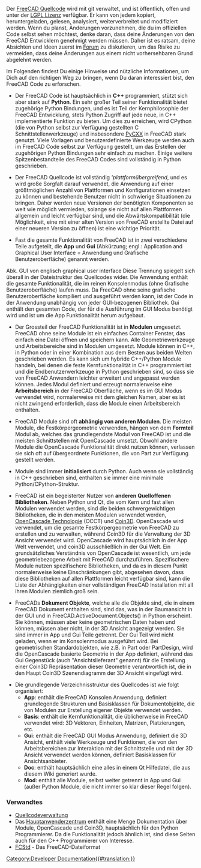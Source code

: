 <languages/>
Der [https://github.com/FreeCAD/FreeCAD FreeCAD Quellcode] wird mit git verwaltet, und ist öffentlich, offen und unter der [https://en.wikipedia.org/wiki/GNU_Lesser_General_Public_License LGPL Lizenz] verfügbar. Er kann von jedem kopiert, heruntergeladen, gelesen, analysiert, weiterverbreitet und modifiziert werden. Wenn du planst, Änderungen vorzunehmen, die du im offiziellen Code selbst sehen möchtest, denke daran, dass deine Änderungen von den FreeCAD Entwicklern genehmigt werden müssen. Daher ist es ratsam, deine Absichten und Ideen zuerst im [http://forum.freecadweb.org Forum] zu diskutieren, um das Risiko zu vermeiden, dass deine Änderungen aus einem nicht vorhersehbaren Grund abgelehnt werden.

Im Folgenden findest Du einige Hinweise und nützliche Informationen, um Dich auf den richtigen Weg zu bringen, wenn Du daran interessiert bist, den FreeCAD Code zu erforschen.

* Der FreeCAD Code ist hauptsächlich in '''C++''' programmiert, stützt sich aber stark auf '''Python'''. Ein sehr großer Teil seiner Funktionalität bietet zugehörige Python Bindungen, und es ist Teil der Kernphilosophie der FreeCAD Entwicklung, stets Python Zugriff auf jede neue, in C++ implementierte Funktion zu bieten. Um dies zu erreichen, wird CPython (die von Python selbst zur Verfügung gestellten C Schnittstellenwerkzeuge) und insbesondere [http://cxx.sourceforge.net/ PyCXX] in FreeCAD stark genutzt. Viele Vorlagen und benutzerdefinierte Werkzeuge werden auch im FreeCAD Code selbst zur Verfügung gestellt, um das Erstellen der zugehörigen Python Bindungen sehr einfach zu machen. Einige weitere Spitzenbestandteile des FreeCAD Codes sind vollständig in Python geschrieben.

* Der FreeCAD Quellcode ist vollständig '''plattformübergreifend'', und es wird große Sorgfalt darauf verwendet, die Anwendung auf einer größtmöglichen Anzahl von Plattformen und Konfigurationen einsetzen zu können und bestehende Benutzer nicht in schwierige Situationen zu bringen. Daher werden neue Versionen der benötigten Komponenten so weit wie möglich vermieden, solange sie nicht auf allen Plattformen allgemein und leicht verfügbar sind, und die Abwärtskompatibilität (die Möglichkeit, eine mit einer alten Version von FreeCAD erstellte Datei auf einer neueren Version zu öffnen) ist eine wichtige Priorität.

* Fast die gesamte Funktionalität von FreeCAD ist in zwei verschiedene Teile aufgeteilt, die '''App''' und '''Gui''' (Abkürzung; engl.: Application and Graphical User Interface = Anwendung und Grafische Benutzeroberfläche) genannt werden. 
Abk. GUI von englisch graphical user interface
Diese Trennung spiegelt sich überall in der Dateistruktur des Quellcodes wider. Die Anwendung enthält die gesamte Funktionalität, die im reinen Konsolenmodus (ohne Grafische Benutzeroberfläche) laufen muss. Da FreeCAD ohne seine grafische Benutzeroberfläche kompiliert und ausgeführt werden kann, ist der Code in der Anwendung unabhängig von jeder GUI-bezogenen Bibliothek. Gui enthält den gesamten Code, der für die Ausführung im GUI Modus benötigt wird und ist um die App Funktionalität herum aufgebaut.

* Der Grossteil der FreeCAD Funktionalität ist in '''Modulen''' umgesetzt. FreeCAD ohne seine Module ist ein einfaches Container Fenster, das einfach eine Datei öffnen und speichern kann. Alle Geometriewerkzeuge und Arbeitsbereiche sind in Modulen umgesetzt. Module können in C++, in Python oder in einer Kombination aus dem Besten aus beiden Welten geschrieben werden. Es kann sich um hybride C++/Python Module handeln, bei denen die feste Kernfunktionalität in C++ programmiert ist und die Endbenutzerwerkzeuge in Python geschrieben sind, so dass sie von FreeCAD Anwendern leichter erweitert und angepasst werden können. Jedes Modul definiert und erzeugt normalerweise eine '''Arbeitsbereich''' in der FreeCAD Oberfläche, wenn es im GUI Modus verwendet wird, normalerweise mit dem gleichen Namen, aber es ist nicht zwingend erforderlich, dass die Module einen Arbeitsbereich enthalten.

* FreeCAD Module sind oft '''abhängig von anderen Modulen'''. Die meisten Module, die Festkörpergeometrie verwenden, hängen von dem '''Formteil''' Modul ab, welches das grundlegendste Modul von FreeCAD ist und die meisten Schnittstellen mit OpenCascade umsetzt. Obwohl andere Module die OpenCascade Funktionalität direkt nutzen können, verlassen sie sich oft auf übergeordnete Funktionen, die von Part zur Verfügung gestellt werden.

* Module sind immer '''initialisiert''' durch Python. Auch wenn sie vollständig in C++ geschrieben sind, enthalten sie immer eine minimale Python/CPython-Struktur.

* FreeCAD ist ein begeisterter Nutzer von '''anderen Quelloffenen Bibliotheken'''. Neben Python und Qt, die vom Kern und fast allen Modulen verwendet werden, sind die beiden schwergewichtigen Bibliotheken, die in den meisten Modulen verwendet werden, [https://en.wikipedia.org/wiki/Open_Cascade_Technology OpenCascade Technologie] (OCCT) und [http://www.coin3d.org/ Coin3D]. OpenCascade wird verwendet, um die gesamte Festkörpergeometrie von FreeCAD zu erstellen und zu verwalten, während Coin3D für die Verwaltung der 3D Ansicht verwendet wird. OpenCascade wird hauptsächlich in der App Welt verwendet, und coin3D ausschließlich in der Gui Welt. Ein grundsätzliches Verständnis von OpenCascade ist wesentlich, um jede geometriebezogene Arbeit mit FreeCAD durchzuführen. Spezifischere Module nutzen spezifischere Bibliotheken, und da es in diesem Punkt normalerweise keine Einschränkungen gibt, abgesehen davon, dass diese Bibliotheken auf allen Plattformen leicht verfügbar sind, kann die Liste der Abhängigkeiten einer vollständigen FreeCAD Installation mit all ihren Modulen ziemlich groß sein.

* FreeCADs '''Dokument Objekte''', welche alle die Objekte sind, die in einem FreeCAD Dokument enthalten sind, sind das, was in der Baumansicht in der GUI und in FreeCAD.ActiveDocument.Objects() in Python erscheint. Sie können, müssen aber keine geometrischen Daten haben und können, müssen aber nicht, in der 3D Ansicht angezeigt werden. Sie sind immer in App  und Gui Teile getrennt. Der Gui Teil wird nicht geladen, wenn er im Konsolenmodus ausgeführt wird. Bei geometrischen Standardobjekten, wie z.B. in Part oder PartDesign, wird die OpenCascade basierte Geometrie in der App definiert, während das Gui Gegenstück (auch "Ansichtslieferant" genannt) für die Erstellung einer Coin3D Repräsentation dieser Geometrie verantwortlich ist, die in den Haupt Coin3D Szenendiagramm der 3D Ansicht eingefügt wird.

* Die grundlegende Verzeichnisstruktur des Quellcodes ist wie folgt organisiert:
** '''App''': enthält die FreeCAD Konsolen Anwendung, definiert grundlegende Strukturen und Basisklassen für Dokumentobjekte, die von Modulen zur Erstellung eigener Objekte verwendet werden.
** '''Basis''': enthält die Kernfunktionalität, die üblicherweise in FreeCAD verwendet wird: 3D Vektoren, Einheiten, Matrizen, Platzierungen, etc.
** '''Gui''': enthält die FreeCAD GUI Modus Anwendung, definiert die 3D Ansicht, enthält viele Werkzeuge und Funktionen, die von den Arbeitsbereichen zur Interaktion mit der Schnittstelle und mit der 3D Ansicht verwendet werden können, definiert Basisklassen für Ansichtsanbieter.
** '''Doc''': enthält hauptsächlich eine alles in einem Qt Hilfedatei, die aus diesem Wiki generiert wurde.
** '''Mod''': enthält alle Module, selbst weiter getrennt in App und Gui (außer Python Module, die nicht immer so klar dieser Regel folgen).

=== Verwandtes ===
* [[Source_code_management/de|Quellcodeverwaltung]]
* Das [[Power users hub/de|Hauptanwenderzentrum]] enthält eine Menge Dokumentation über Module, OpenCascade und Coin3D, hauptsächlich für den Python Programmierer. Da die Funktionalität jedoch ähnlich ist, sind diese Seiten auch für den C++ Programmierer von Interesse.
* [[File_Format_FCStd|FCStd]] - Das FreeCAD-Dateiformat

[[Category:Developer Documentation{{#translation:}}]]